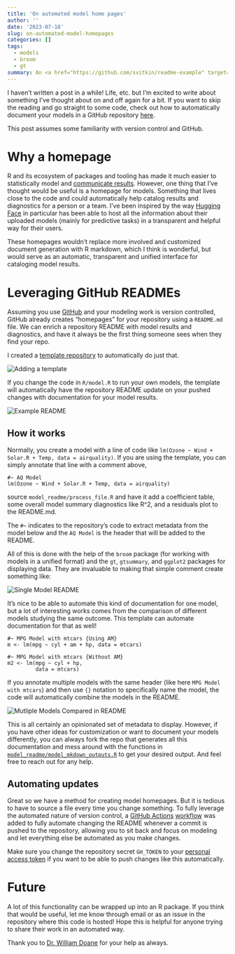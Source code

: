```yaml
---
title: 'On automated model home pages'
author: ''
date: '2023-07-18'
slug: on-automated-model-homepages
categories: []
tags:
  - models
  - broom
  - gt
summary: An <a href="https://github.com/svitkin/readme-example" target="_blank">automated method</a> for documenting models with a README.
---
```


I haven't written a post in a while! Life, etc. but I'm excited to write about something I've thought about on and off again for a bit. If you want to skip the reading and go straight to some code, check out how to automatically document your models in a GitHub repository  [here](https://github.com/svitkin/readme-example).

This post assumes some familiarity with version control and GitHub.


# Why a homepage

R and its ecosystem of packages and tooling has made it much easier to statistically model and [communicate results](https://quarto.org/). However, one thing that I've thought would be useful is a homepage for models. Something that lives close to the code and could automatically help catalog results and diagnostics for a person or a team. I've been inspired by the way [Hugging Face](https://huggingface.co/) in particular has been able to host all the information about their uploaded models (mainly for predictive tasks) in a transparent and helpful way for their users. 

These homepages wouldn't replace more involved and customized document generation with R markdown, which I think is wonderful, but would serve as an automatic, transparent and unified interface for cataloging model results.

# Leveraging GitHub READMEs

Assuming you use [GitHub](https://github.com) and your modeling work is version controlled, GitHub already creates "homepages" for your repository using a `README.md` file. We can enrich a repository README with model results and diagnostics, and have it always be the first thing someone sees when they find your repo.

I created a [template repository](https://github.com/svitkin/readme-example) to automatically do just that.

<img src="/post/model-homepage-post/template.png" alt="Adding a template" style="display:block; margin-left:auto; margin-right: auto;">

If you change the code in `R/model.R` to run your own models, the template will automatically have the repository README update on your pushed changes with documentation for your model results.

<img src="/post/model-homepage-post/example-readme.gif" alt="Example README" style="display:block; margin-left:auto; margin-right: auto;">

## How it works

Normally, you create a model with a line of code like `lm(Ozone ~ Wind + Solar.R + Temp, data = airquality)`. If you are using the template, you can simply annotate that line with a comment above,

```
#~ AQ Model
lm(Ozone ~ Wind + Solar.R + Temp, data = airquality)
```

source `model_readme/process_file.R` and have it add a coefficient table, some overall model summary diagnostics like R^2, and a residuals plot to the README.md. 

The `#~` indicates to the repository's code to extract metadata from the model below and the `AQ Model` is the header that will be added to the README.

All of this is done with the help of the `broom` package (for working with models in a unified format) and the `gt`, `gtsummary`, and `ggplot2` packages for displaying data. They are invaluable to making that simple comment create something like:

<img src="/post/model-homepage-post/model.gif" alt="Single Model README" style="display:block; margin-left:auto; margin-right: auto;">

It's nice to be able to automate this kind of documentation for one model, but a lot of interesting works comes from the comparison of different models studying the same outcome. This template can automate documentation for that as well! 

```
#~ MPG Model with mtcars {Using AM}
m <- lm(mpg ~ cyl + am + hp, data = mtcars)

#~ MPG Model with mtcars {Without AM}
m2 <- lm(mpg ~ cyl + hp,
         data = mtcars)
```


If you annotate multiple models with the same header (like here `MPG Model with mtcars`) and then use `{}`  notation to specifically name the model, the code will automatically combine the models in the README.

<img src="/post/model-homepage-post/multiple-models.gif" alt="Mutliple Models Compared in README" style="display:block; margin-left:auto; margin-right: auto;">

This is all certainly an opinionated set of metadata to display. However, if you have other ideas for customization or want to document your models differently, you can always fork the repo that generates all this documentation and mess around with the functions in [`model_readme/model_mkdown_outputs.R`](https://github.com/svitkin/readme-example/blob/main/model_readme/model_mkdown_outputs.R) to get your desired output. And feel free to reach out for any help.

## Automating updates

Great so we have a method for creating model homepages. But it is tedious to have to source a file every time you change something. To fully leverage the automated nature of version control, a [GitHub Actions](https://github.com/features/actions) [workflow](https://github.com/svitkin/readme-example/blob/main/.github/workflows/main.yml) was added to fully automate changing the README whenever a commit is pushed to the repository, allowing you to sit back and focus on modeling and let everything else be automated as you make changes. 

Make sure you change the repository secret `GH_TOKEN` to your [personal access token](https://docs.github.com/en/authentication/keeping-your-account-and-data-secure/managing-your-personal-access-tokens) if you want to be able to push changes like this automatically.

# Future

A lot of this functionality can be wrapped up into an R package. If you think that would be useful, let me know through email or as an issue in the repository where this code is hosted! Hope this is helpful for anyone trying to share their work in an automated way.

Thank you to [Dr. William Doane](https://drdoane.com/) for your help as always.
